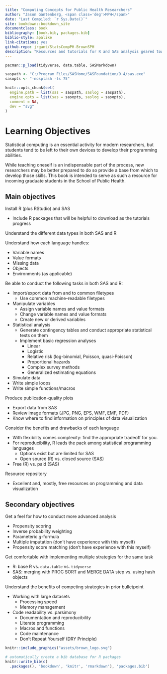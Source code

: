 ```yaml
---
title: "Computing Concepts for Public Health Researchers"
author: "Jason Gantenberg, <span class='deg'>MPH</span>"
date: "Last Compiled: `r Sys.Date()`"
site: bookdown::bookdown_site
documentclass: book
bibliography: [book.bib, packages.bib]
biblio-style: apalike
link-citations: yes
github-repo: jrgant/StatsCompPH-BrownSPH
description: "Resources and tutorials for R and SAS analysis geared toward public health students."
---
```


```r
pacman::p_load(tidyverse, data.table, SASMarkdown)

saspath <- "C:/Program Files/SASHome/SASFoundation/9.4/sas.exe"
sasopts <- "-nosplash -ls 75"

knitr::opts_chunk$set(
  engine.path = list(sas = saspath, saslog = saspath),
  engine.opts = list(sas = sasopts, saslog = sasopts),
  comment = NA,
  dev = "svg"
)

```

# Learning Objectives

Statistical computing is an essential activity for modern researchers, but students tend to be left to their own devices to develop their programming abilities.

While teaching oneself is an indispensable part of the process, new researchers may be better prepared to do so provide a base from which to develop those skills. This book is intended to serve as such a resource for incoming graduate students in the School of Public Health.

## Main objectives

Install R (plus RStudio) and SAS

  - Include R packages that will be helpful to download as the tutorials progress

Understand the different data types in both SAS and R

Understand how each language handles:

  - Variable names
  - Value formats
  - Missing data
  - Objects
  - Environments (as applicable)

Be able to conduct the following tasks in both SAS and R:

  - Import/export data from and to common filetypes
      - Use common machine-readable filetypes
  - Manipulate variables
      - Assign variable names and value formats
      - Change variable names and value formats
      - Create new or derived variables
  - Statistical analysis
      - Generate contingency tables and conduct appropriate statistical tests on them
      - Implement basic regression analyses
          - Linear
          - Logistic
          - Relative risk (log-binomial, Poisson, quasi-Poisson)
          - Proportional hazards
          - Complex survey methods
          - Generalized estimating equations
  - Simulate data
  - Write simple loops
  - Write simple functions/macros

Produce publication-quality plots

  - Export data from SAS
  - Review image formats (JPG, PNG, EPS, WMF, EMF, PDF)
  - Know where to find information on principles of data visualization

Consider the benefits and drawbacks of each language

  - With flexibility comes complexity: find the appropriate tradeoff for you.
  - For reproducibility, R leads the pack among statistical programming languages
      - Options exist but are limited for SAS
      - Open source (R) vs. closed source (SAS)
  - Free (R) vs. paid (SAS)

Resource repository

  - Excellent and, mostly, free resources on programming and data visualization

## Secondary objectives

Get a feel for how to conduct more advanced analysis

  - Propensity scoring
  - Inverse probability weighting
  - Parameteric *g*-formula
  - Multiple imputation (don't have experience with this myself)
  - Propensity score matching (don't have experience with this myself)

Get comfortable with implementing multiple strategies for the same task

  - R: base R vs. `data.table` vs. `tidyverse`
  - SAS: merging with PROC SORT and MERGE DATA step vs. using hash objects

Understand the benefits of competing strategies in prior bulletpoint

  - Working with large datasets
      - Processing speed
      - Memory management

  - Code readability vs. parsimony
      - Documentation and reproducibility
      - Literate programming
      - Macros and functions
      - Code maintenance
      - Don't Repeat Yourself (DRY Principle)

```r
knitr::include_graphics("assets/brown_logo.svg")
```

```r
# automatically create a bib database for R packages
knitr::write_bib(c(
  .packages(), 'bookdown', 'knitr', 'rmarkdown'), 'packages.bib')
```
